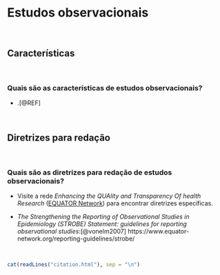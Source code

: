 # **Estudos observacionais** {#observacional}

<br>

## Características

<br>

### Quais são as características de estudos observacionais?

-   .[@REF]

<br>

## Diretrizes para redação

<br>

### Quais são as diretrizes para redação de estudos observacionais?

-   Visite a rede *Enhancing the QUAlity and Transparency Of health Research* ([EQUATOR Network](https://www.equator-network.org/)) para encontrar diretrizes específicas.

- *The Strengthening the Reporting of Observational Studies in Epidemiology (STROBE) Statement: guidelines for reporting observational studies*:[@vonelm2007] https://www.equator-network.org/reporting-guidelines/strobe/

<br>

```r
cat(readLines("citation.html"), sep = "\n")
```

<br>
